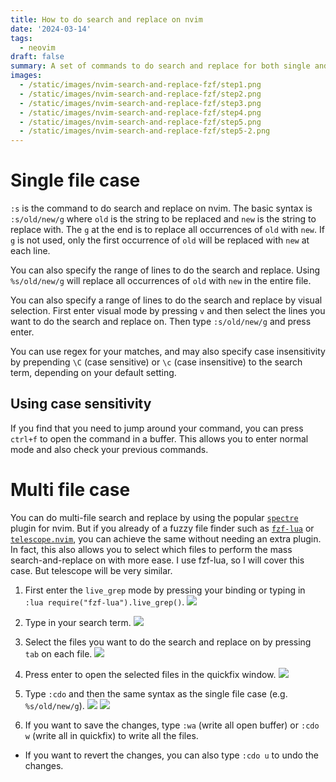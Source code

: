 ```yaml
---
title: How to do search and replace on nvim
date: '2024-03-14'
tags: 
  - neovim
draft: false
summary: A set of commands to do search and replace for both single and multiple files on nvim
images:
  - /static/images/nvim-search-and-replace-fzf/step1.png
  - /static/images/nvim-search-and-replace-fzf/step2.png
  - /static/images/nvim-search-and-replace-fzf/step3.png
  - /static/images/nvim-search-and-replace-fzf/step4.png
  - /static/images/nvim-search-and-replace-fzf/step5.png
  - /static/images/nvim-search-and-replace-fzf/step5-2.png
---
```


# Single file case
`:s` is the command to do search and replace on nvim.
The basic syntax is `:s/old/new/g` where `old` is the string to be replaced and `new` is the string to replace with.
The `g` at the end is to replace all occurrences of `old` with `new`.
If `g` is not used, only the first occurrence of `old` will be replaced with `new` at each line.

You can also specify the range of lines to do the search and replace.
Using `%s/old/new/g` will replace all occurrences of `old` with `new` in the entire file.

You can also specify a range of lines to do the search and replace by visual selection.
First enter visual mode by pressing `v` and then select the lines you want to do the search and replace on.
Then type `:s/old/new/g` and press enter.

You can use regex for your matches, and may also specify case insensitivity by prepending `\C` (case sensitive) or `\c` (case insensitive) to the search term, depending on your default setting.

## Using case sensitivity
If you find that you need to jump around your command, you can press `ctrl+f` to open the command in a buffer.
This allows you to enter normal mode and also check your previous commands.

# Multi file case
You can do multi-file search and replace by using the popular [`spectre`](https://github.com/nvim-pack/nvim-spectre) plugin for nvim.
But if you already of a fuzzy file finder such as [`fzf-lua`](https://github.com/ibhagwan/fzf-lua) or [`telescope.nvim`](https://github.com/nvim-telescope/telescope.nvim), you can achieve the same without needing an extra plugin.
In fact, this also allows you to select which files to perform the mass search-and-replace on with more ease.
I use fzf-lua, so I will cover this case. But telescope will be very similar.

1. First enter the `live_grep` mode by pressing your binding or typing in `:lua require("fzf-lua").live_grep()`.
![](/static/images/nvim-search-and-replace-fzf/step1.png)

2. Type in your search term.
![](/static/images/nvim-search-and-replace-fzf/step2.png)

3. Select the files you want to do the search and replace on by pressing `tab` on each file.
![](/static/images/nvim-search-and-replace-fzf/step3.png)

4. Press enter to open the selected files in the quickfix window.
![](/static/images/nvim-search-and-replace-fzf/step4.png)

5. Type `:cdo` and then the same syntax as the single file case (e.g. `%s/old/new/g`).
![](/static/images/nvim-search-and-replace-fzf/step5.png)
![](/static/images/nvim-search-and-replace-fzf/step5-2.png)

6. If you want to save the changes, type `:wa` (write all open buffer) or `:cdo w` (write all in quickfix) to write all the files.

  - If you want to revert the changes, you can also type `:cdo u` to undo the changes.

